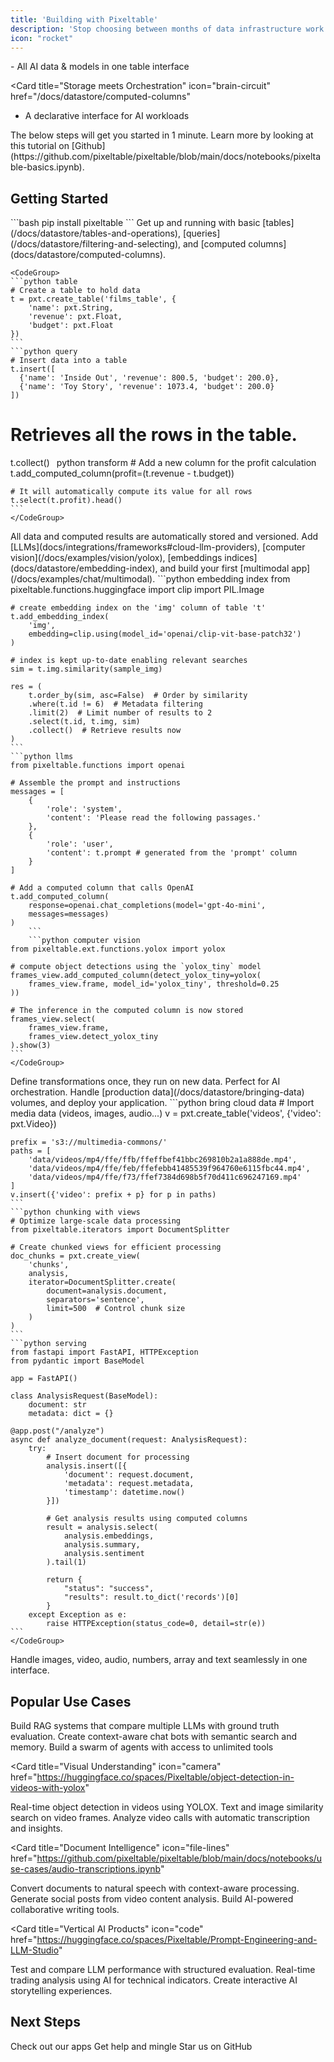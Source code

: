 ```yaml
---
title: 'Building with Pixeltable'
description: 'Stop choosing between months of data infrastructure work or limited AI frameworks. Pixeltable gives you a **declarative**, **incremental** approach for building **multimodal** AI products in days, not months. One python library for storage, orchestration, vector search, retrieval, and more.'
icon: "rocket"
---
```


<CardGroup cols={2}>
<Card 
  title="Open Source Data Infrastructure" 
  icon="database"
  href="/docs/datastore/tables-and-operations"
>
  - All AI data & models in one table interface
</Card>

<Card 
  title="Storage meets Orchestration" 
  icon="brain-circuit"
  href="/docs/datastore/computed-columns"
>
  - A declarative interface for AI workloads
</Card>
</CardGroup>

<Note>
The below steps will get you started in 1 minute. Learn more by looking at this tutorial on [Github](https://github.com/pixeltable/pixeltable/blob/main/docs/notebooks/pixeltable-basics.ipynb).
</Note>

## Getting Started

<Steps>
  <Step title="Start Building (Step 1)" icon="code">
    ```bash
    pip install pixeltable
    ```
    Get up and running with basic [tables](/docs/datastore/tables-and-operations), [queries](/docs/datastore/filtering-and-selecting), and [computed columns](docs/datastore/computed-columns).

    <CodeGroup>
    ```python table
    # Create a table to hold data
    t = pxt.create_table('films_table', {
        'name': pxt.String,
        'revenue': pxt.Float,
        'budget': pxt.Float
    })
    ```
    ```python query
    # Insert data into a table
    t.insert([
      {'name': 'Inside Out', 'revenue': 800.5, 'budget': 200.0},
      {'name': 'Toy Story', 'revenue': 1073.4, 'budget': 200.0}
    ])

  # Retrieves all the rows in the table.
  t.collect()
    ```
    ```python transform
    # Add a new column for the profit calculation
    t.add_computed_column(profit=(t.revenue - t.budget))

    # It will automatically compute its value for all rows
    t.select(t.profit).head()
    ```
    </CodeGroup> 

  <Info>
  All data and computed results are automatically stored and versioned.
  </Info>
  </Step>
  
  <Step title="Add Processing (Step 2)" icon="sparkles">
    Add [LLMs](docs/integrations/frameworks#cloud-llm-providers), [computer vision](/docs/examples/vision/yolox), [embeddings indices](docs/datastore/embedding-index), and build your first [multimodal app](/docs/examples/chat/multimodal).
      <CodeGroup>
    ```python embedding index
    from pixeltable.functions.huggingface import clip
    import PIL.Image

    # create embedding index on the 'img' column of table 't'
    t.add_embedding_index(
        'img',
        embedding=clip.using(model_id='openai/clip-vit-base-patch32')
    )

    # index is kept up-to-date enabling relevant searches
    sim = t.img.similarity(sample_img)

    res = (
        t.order_by(sim, asc=False)  # Order by similarity
        .where(t.id != 6)  # Metadata filtering
        .limit(2)  # Limit number of results to 2
        .select(t.id, t.img, sim)
        .collect()  # Retrieve results now
    )
    ```
    ```python llms
    from pixeltable.functions import openai

    # Assemble the prompt and instructions
    messages = [
        {
            'role': 'system',
            'content': 'Please read the following passages.'
        },
        {
            'role': 'user',
            'content': t.prompt # generated from the 'prompt' column
        }
    ]

    # Add a computed column that calls OpenAI
    t.add_computed_column(
        response=openai.chat_completions(model='gpt-4o-mini',
        messages=messages)
    )
        ```
        ```python computer vision
    from pixeltable.ext.functions.yolox import yolox

    # compute object detections using the `yolox_tiny` model
    frames_view.add_computed_column(detect_yolox_tiny=yolox(
        frames_view.frame, model_id='yolox_tiny', threshold=0.25
    ))

    # The inference in the computed column is now stored
    frames_view.select(
        frames_view.frame,
        frames_view.detect_yolox_tiny
    ).show(3)
    ``` 
    </CodeGroup>
  <Info>
  Define transformations once, they run on new data. Perfect for AI orchestration.
  </Info>
  </Step>
  
  <Step title="Scale Up (Step 3)" icon="chart-mixed">
    Handle [production data](/docs/datastore/bringing-data) volumes, and deploy your application.
      <CodeGroup>
    ```python bring cloud data
    # Import media data (videos, images, audio...)
    v = pxt.create_table('videos', {'video': pxt.Video})

    prefix = 's3://multimedia-commons/'
    paths = [
        'data/videos/mp4/ffe/ffb/ffeffbef41bbc269810b2a1a888de.mp4',
        'data/videos/mp4/ffe/feb/ffefebb41485539f964760e6115fbc44.mp4',
        'data/videos/mp4/ffe/f73/ffef7384d698b5f70d411c696247169.mp4'
    ]
    v.insert({'video': prefix + p} for p in paths)
    ```
    ```python chunking with views
    # Optimize large-scale data processing
    from pixeltable.iterators import DocumentSplitter

    # Create chunked views for efficient processing
    doc_chunks = pxt.create_view(
        'chunks',
        analysis,
        iterator=DocumentSplitter.create(
            document=analysis.document,
            separators='sentence',
            limit=500  # Control chunk size
        )
    )
    ```
    ```python serving
    from fastapi import FastAPI, HTTPException
    from pydantic import BaseModel

    app = FastAPI()

    class AnalysisRequest(BaseModel):
        document: str
        metadata: dict = {}
    
    @app.post("/analyze")
    async def analyze_document(request: AnalysisRequest):
        try:
            # Insert document for processing
            analysis.insert([{
                'document': request.document,
                'metadata': request.metadata,
                'timestamp': datetime.now()
            }])
            
            # Get analysis results using computed columns
            result = analysis.select(
                analysis.embeddings,
                analysis.summary,
                analysis.sentiment
            ).tail(1)
            
            return {
                "status": "success",
                "results": result.to_dict('records')[0]
            }
        except Exception as e:
            raise HTTPException(status_code=0, detail=str(e))
    ```
    </CodeGroup>
  <Info>
Handle images, video, audio, numbers, array and text seamlessly in one interface.
</Info>
  </Step>
</Steps>

## Popular Use Cases

<CardGroup cols={2}>
<Card 
  title="Enterprise Chat Systems" 
  icon="message"
  href="/docs/examples/chat/multimodal"
>
  <CardGroup cols={1}>
    <Card title="Multi-model RAG Chatbot" icon="brain-circuit" href="https://huggingface.co/spaces/Pixeltable/Multi-LLM-RAG-with-Groundtruth-Comparison">
      Build RAG systems that compare multiple LLMs with ground truth evaluation.
    </Card>
    <Card title="Discord AI Assistant" icon="discord" href="https://github.com/pixeltable/pixeltable/tree/main/examples/discord-bot">
      Create context-aware chat bots with semantic search and memory.
    </Card>
    <Card title="Agentic Workflows" icon="toolbox" href="/docs/examples/chat/tools">
      Build a swarm of agents with access to unlimited tools
    </Card>
  </CardGroup>
</Card>

<Card 
  title="Visual Understanding" 
  icon="camera"
  href="https://huggingface.co/spaces/Pixeltable/object-detection-in-videos-with-yolox"
>
  <CardGroup cols={1}>
    <Card title="Video Object Detection" icon="video" href="http://localhost:3000/docs/examples/vision/yolox">
      Real-time object detection in videos using YOLOX.
    </Card>
    <Card title="Visual Search Engine" icon="magnifying-glass" href="https://huggingface.co/spaces/Pixeltable/Text-image-similarity-search-on-video-frames-embedding-indexes">
      Text and image similarity search on video frames.
    </Card>
    <Card title="Call Analysis Tool" icon="phone" href="https://huggingface.co/spaces/Pixeltable/Call-Analysis-AI-Tool">
      Analyze video calls with automatic transcription and insights.
    </Card>
  </CardGroup>
</Card>

<Card 
  title="Document Intelligence" 
  icon="file-lines"
  href="https://github.com/pixeltable/pixeltable/blob/main/docs/notebooks/use-cases/audio-transcriptions.ipynb"
>
  <CardGroup cols={1}>
    <Card title="Document Audio Synthesis" icon="file-audio" href="http://localhost:3000/docs/fundamentals/sample-apps">
      Convert documents to natural speech with context-aware processing.
    </Card>
    <Card title="Social Media Generator" icon="share-nodes" href="https://huggingface.co/spaces/Pixeltable/video-to-social-media-post-generator">
      Generate social posts from video content analysis.
    </Card>
    <Card title="Collaborative Writing" icon="pen-to-square" href="https://huggingface.co/spaces/Pixeltable/Collaborative-Story-Builder">
      Build AI-powered collaborative writing tools.
    </Card>
  </CardGroup>
</Card>

<Card 
  title="Vertical AI Products" 
  icon="code"
  href="https://huggingface.co/spaces/Pixeltable/Prompt-Engineering-and-LLM-Studio"
>
  <CardGroup cols={1}>
    <Card title="LLM Studio" icon="flask" href="https://huggingface.co/spaces/Pixeltable/Prompt-Engineering-and-LLM-Studio">
      Test and compare LLM performance with structured evaluation.
    </Card>
    <Card title="AI-Based Trading Chrome Extension" icon="chart-line" href="https://chromewebstore.google.com/detail/ai-based-day-trading-insi/floglldkiolbdpcfeanilapjmilliiac">
      Real-time trading analysis using AI for technical indicators.
    </Card>
    <Card title="RPG Adventure" icon="gamepad" href="https://huggingface.co/spaces/Pixeltable/AI-RPG-Adventure">
      Create interactive AI storytelling experiences.
    </Card>
  </CardGroup>
</Card>
</CardGroup>

## Next Steps

<CardGroup cols={3}>
  <Card 
    title="Explore Examples" 
    icon="rocket" 
    href="http://localhost:3000/docs/fundamentals/sample-apps"
  >
    Check out our apps
  </Card>
  <Card 
    title="Join Discord" 
    icon="discord" 
    href="https://discord.gg/QPyqFYx2UN"
  >
    Get help and mingle
  </Card>
  <Card 
    title="GitHub" 
    icon="github" 
    href="https://github.com/pixeltable/pixeltable"
  >
    Star us on GitHub
  </Card>
</CardGroup>